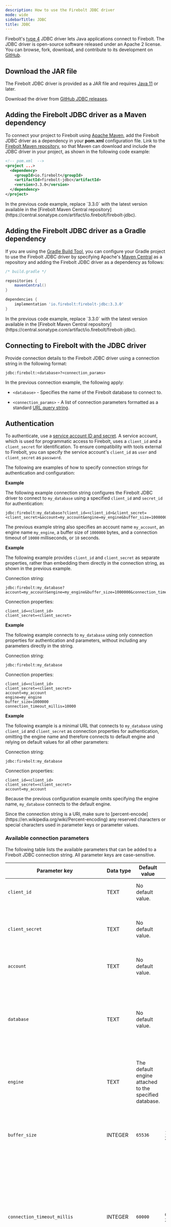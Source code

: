 ```yaml
---
description: How to use the Firebolt JDBC driver
mode: wide
sidebarTitle: JDBC
title: JDBC
---
```




Firebolt's [type 4](https://en.wikipedia.org/wiki/JDBC_driver#Type_4_driver_%E2%80%93_Database-Protocol_driver/Thin_Driver(Pure_Java_driver)) JDBC driver lets Java applications connect to Firebolt. The JDBC driver is open-source software released under an Apache 2 license. You can browse, fork, download, and contribute to its development on [GitHub](https://github.com/firebolt-db/jdbc).


## Download the JAR file

The Firebolt JDBC driver is provided as a JAR file and requires [Java 11](https://java.com/en/download/manual.jsp) or later. 

Download the driver from [GitHub JDBC releases](https://github.com/firebolt-db/jdbc/releases).

## Adding the Firebolt JDBC driver as a Maven dependency

To connect your project to Firebolt using [Apache Maven](https://maven.apache.org/), add the Firebolt JDBC driver as a dependency in your **pom.xml** configuration file. Link to the [Firebolt Maven repository](https://central.sonatype.com/artifact/io.firebolt/firebolt-jdbc), so that Maven can download and include the JDBC driver in your project, as shown in the following code example:

```xml
<!-- pom.xml  -->
<project ...>
  <dependency>
    <groupId>io.firebolt</groupId>
    <artifactId>firebolt-jdbc</artifactId>
    <version>3.3.0</version>
  </dependency>
</project>
```

<Note>
In the previous code example, replace `<version>3.3.0</version>` with the latest version available in the [Firebolt Maven Central repository](https://central.sonatype.com/artifact/io.firebolt/firebolt-jdbc).
</Note>

## Adding the Firebolt JDBC driver as a Gradle dependency

If you are using the [Gradle Build Tool](https://gradle.org/), you can configure your Gradle project to use the Firebolt JDBC driver by specifying Apache's [Maven Central](https://maven.apache.org/repository/index.html) as a repository and adding the Firebolt JDBC driver as a dependency as follows:
  
```gradle
/* build.gradle */

repositories {
    mavenCentral()
}

dependencies {
    implementation 'io.firebolt:firebolt-jdbc:3.3.0'
}
```

<Note>
In the previous code example, replace `3.3.0` with the latest version available in the [Firebolt Maven Central repository](https://central.sonatype.com/artifact/io.firebolt/firebolt-jdbc).
</Note>

## Connecting to Firebolt with the JDBC driver

Provide connection details to the Firebolt JDBC driver using a connection string in the following format:
```
jdbc:firebolt:<database>?<connection_params>
```

In the previous connection example, the following apply:

* `<database>` - Specifies the name of the Firebolt database to connect to.

* `<connection_params>` - A list of connection parameters formatted as a standard [URL query string](https://en.wikipedia.org/wiki/Query_string#Structure).

## Authentication

To authenticate, use a [service account ID and secret](/managing-your-organization/service-accounts).
A service account, which is used for programmatic access to Firebolt, uses a `client_id` and a `client_secret` for identification.
To ensure compatibility with tools external to Firebolt, you can specify the service account's `client_id` as `user` and `client_secret` as `password`.  

The following are examples of how to specify connection strings for authentication and configuration:

**Example**

The following example connection string configures the Firebolt JDBC driver to connect to `my_database` using a specified `client_id` and `secret_id` for authentication:

```
jdbc:firebolt:my_database?client_id=<client_id>&client_secret=<client_secret>&account=my_account&engine=my_engine&buffer_size=1000000&connection_timeout_millis=10000
```

The previous example string also specifies an account name `my_account`, an engine name `my_engine`, a buffer size of `1000000` bytes, and a connection timeout of `10000` milliseconds, or `10` seconds.

**Example**

The following example provides `client_id` and `client_secret` as separate properties, rather than embedding them directly in the connection string, as shown in the previous example.

Connection string:

```
jdbc:firebolt:my_database?account=my_account&engine=my_engine&buffer_size=1000000&connection_timeout_millis=10000`
```

Connection properties:
```
client_id=<client_id>
client_secret=<client_secret>
```

**Example**
 
The following example connects to `my_database` using only connection properties for authentication and parameters, without including any parameters directly in the string.

Connection string:

```
jdbc:firebolt:my_database
```
  
Connection properties:
```
client_id=<client_id>
client_secret=<client_secret>
account=my_account
engine=my_engine
buffer_size=1000000
connection_timeout_millis=10000
```

**Example**

The following example is a minimal URL that connects to `my_database` using `client_id` and `client_secret` as connection properties for authentication, omitting the engine name and therefore connects to default engine and relying on default values for all other parameters:

Connection string:

```
jdbc:firebolt:my_database
```
  
Connection properties:
```
client_id=<client_id>
client_secret=<client_secret>
account=my_account
```

Because the previous configuration example omits specifying the engine name, `my_database` connects to the default engine.

<Note>
Since the connection string is a URI, make sure to [percent-encode](https://en.wikipedia.org/wiki/Percent-encoding) any reserved characters or special characters used in parameter keys or parameter values.
</Note>

### Available connection parameters

The following table lists the available parameters that can be added to a Firebolt JDBC connection string. All parameter keys are case-sensitive.

| Parameter key                          | Data type | Default value                                          | Range               | Description                                                                                                                                                                                                                   |
|----------------------------------------|-----------|--------------------------------------------------------|---------------------|-------------------------------------------------------------------------------------------------------------------------------------------------------------------------------------------------------------------------------|
| `client_id`                            | TEXT      | No default value.                                      |                     | (**Required**) The Firebolt service account ID.                                                                                                                                                                               |
| `client_secret`                        | TEXT      | No default value.                                      |                     | (**Required**) The secret generated for the Firebolt service account.                                                                                                                                                         |
| `account`                              | TEXT      | No default value.                                      |                     | (**Required**) Your Firebolt account name.                                                                                                                                                                                    |
| `database`                             | TEXT      | No default value.                                      |                     | The name of the database to connect to. Takes precedence over the database name provided as a path parameter.                                                                                                                 |
| `engine`                               | TEXT      | The default engine attached to the specified database. |                     | The name of the engine to connect to.                                                                                                                                                                                         |
| `buffer_size`                          | INTEGER   | `65536`                                                | `1` to `2147483647` | The buffer size, in bytes, that the driver uses to read the responses from the Firebolt API.                                                                                                                                  |
| `connection_timeout_millis`            | INTEGER   | `60000`                                                | `0` to `2147483647` | The wait time in milliseconds before a connection to the server is considered failed. A timeout value of zero means that the connection will wait indefinitely.                                                       |
| `max_connections_total`                | INTEGER   | `300`                                                  | `1` to `2147483647` | The maximum total number of connections.                                                                                                                                                                                      |
| `socket_timeout_millis`                | INTEGER   | `0`                                                    | `0` to `2147483647` | The socket timeout, in milliseconds, which specifies the maximum wait time for data, defining the longest allowed inactivity between consecutive data packets. A value of zero means that there is no timeout limit.          |
| `connection_keep_alive_timeout_millis` | INTEGER   | `300000`                                               | `1` to `2147483647` | Defines the duration to keep a server connection open in the connection pool before it is closed.                                                                                                                          |
| `ssl_mode`                             | TEXT      | `strict`                                               | `strict` or `none`  | When set to `strict`, the SSL or TLS certificate is validated for accuracy and authenticity. If set to `none`, certificate verification is omitted.                                                                           |
| `ssl_certificate_path`                 | TEXT      | No default value.                                      |                     | The absolute file path for the SSL root certificate.                                                                                                                                                                          |
| `validate_on_system_engine`            | BOOLEAN   | `FALSE`                                                | `TRUE` or `FALSE`   | When set to `TRUE`, the connection is always validated against a system engine, even if it's connected to a regular engine. For more information, see [Connection validation](/developing-with-firebolt#connection-validation).                     |
| `cache_connection`                     | BOOLEAN   | `TRUE`                                                 | `TRUE` or `FALSE`   | Keep this enabled for better performance when interacting with Firebolt. If you experience connection issues that might be related to stale cache set this to FALSE. Available only with JDBC driver version 3.6.1 and above. |

### System settings as connection parameters

In addition to the parameters specified in the previous table, any [system setting](/Reference/system-settings) can be passed as a connection string parameter. For example, to set a custom time zone, use the following format:
```
jdbc:firebolt:my_database?time_zone=UTC&<other_connection_params>
```
    
## Applying system settings using SET

In addition to passing system settings as connection string parameters, any [system setting](/Reference/system-settings) can be passed using the SQL `SET` command. Multiple `SET` statements can be run consecutively, separated by semicolons, as shown below:

```sql
    SET time_zone = 'UTC';
    SET standard_conforming_strings = false;
```

## Connection validation

The Firebolt JDBC driver validates the connection by sending a `SELECT 1` query to the system engine. If this query fails, the driver throws an exception. You can use the `validate_on_system_engine` parameter to customize validation. When it is set to `true`, the validation query is sent to the system engine, even if the connection is established with a regular engine. This feature can be useful if you want to stop the regular engine but still need to validate the connection.

The following example configures the Firebolt JDBC driver to connect to `my_database` and validate the connection using the system engine with additional connection parameters specified in `other_connection_parameters`:

```
jdbc:firebolt:my_database?validate_on_system_engine=true&<other_connection_params>
```

## Full reference documentation

The complete documentation for classes and methods in the Firebolt JDBC driver is available in the [Firebolt JDBC API reference guide](https://jdbc.docs.firebolt.io/javadoc/).

